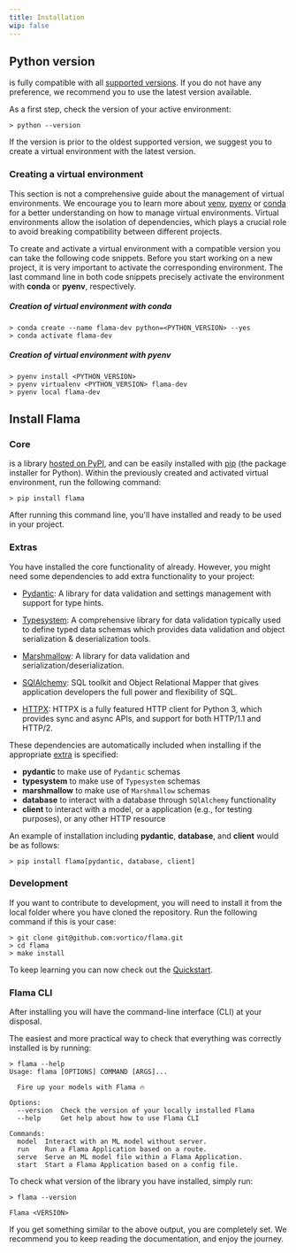 ```yaml
---
title: Installation
wip: false
---
```


## Python version

<FlamaName /> is fully compatible with all <PythonName /> [supported versions](https://devguide.python.org/versions/).
If you do not have any preference, we recommend you to use the latest version available.

As a first step, check the version of your active <PythonName /> environment:

```console
> python --version
```

If the version is prior to the oldest supported version, we suggest you to create a virtual environment with the latest version.

### Creating a virtual environment

This section is not a comprehensive guide about the management of <PythonName /> virtual environments. We encourage you
to learn more about [venv](https://docs.python.org/3/library/venv.html#module-venv),
[pyenv](https://github.com/pyenv/pyenv) or [conda](https://docs.conda.io/en/latest/) for a better understanding on how
to manage virtual environments. Virtual environments allow the isolation of dependencies, which plays a crucial role to
avoid breaking compatibility between different projects.

To create and activate a virtual environment with a compatible <PythonName /> version you can take the following code
snippets. Before you start working on a new project, it is very important to activate the corresponding environment. The
last command line in both code snippets precisely activate the environment with **conda** or **pyenv**, respectively.

##### Creation of virtual environment with conda

```console
> conda create --name flama-dev python=<PYTHON_VERSION> --yes
> conda activate flama-dev
```

##### Creation of virtual environment with pyenv

```console
> pyenv install <PYTHON_VERSION>
> pyenv virtualenv <PYTHON_VERSION> flama-dev
> pyenv local flama-dev
```

## Install Flama

### Core

<FlamaName /> is a <PythonName /> library [hosted on PyPI](https://pypi.org/project/flama/), and can be easily installed
with [pip](https://pip.pypa.io/en/stable/) (the package installer for Python). Within the previously created and
activated virtual environment, run the following command:

```console
> pip install flama
```

After running this command line, you'll have <FlamaName /> installed and ready to be used in your project.

### Extras

You have installed the core functionality of <FlamaName /> already. However, you might need some dependencies to
add extra functionality to your project:

- [Pydantic](https://docs.pydantic.dev/): A library for data validation and settings management with
  support for type hints.

- [Typesystem](https://www.encode.io/typesystem/): A comprehensive library for data validation typically used to define
  typed data schemas which provides data validation and object serialization & deserialization tools.

- [Marshmallow](https://marshmallow.readthedocs.io/en/stable/quickstart.html#): A library for data validation and
  serialization/deserialization.

- [SQlAlchemy](https://www.sqlalchemy.org/): SQL toolkit and Object Relational Mapper that gives application developers
  the full power and flexibility of SQL.

- [HTTPX](https://www.python-httpx.org/): HTTPX is a fully featured HTTP client for Python 3, which provides sync and async APIs, and support for both HTTP/1.1 and HTTP/2.

These dependencies are automatically included when installing <FlamaName /> if the appropriate [extra](https://packaging.python.org/en/latest/tutorials/installing-packages/#installing-extras)
is specified:

- **pydantic** to make use of `Pydantic` schemas
- **typesystem** to make use of `Typesystem` schemas
- **marshmallow** to make use of `Marshmallow` schemas
- **database** to interact with a database through `SQlAlchemy` functionality
- **client** to interact with a <FlamaName /> model, or a <FlamaName /> application (e.g., for testing purposes), or any other HTTP resource

An example of installation including **pydantic**, **database**, and **client** would be as follows:

```console
> pip install flama[pydantic, database, client]
```

### Development

If you want to contribute to <FlamaName /> development, you will need to install it from the local folder where you have
cloned the repository. Run the following command if this is your case:

```console
> git clone git@github.com:vortico/flama.git
> cd flama
> make install
```

To keep learning you can now check out the [Quickstart](/docs/getting-started/quickstart/).

### Flama CLI

After installing <FlamaName /> you will have the <FlamaName /> command-line interface (CLI) at your disposal.

The easiest and more practical way to check that everything was correctly installed is by running:

```console
> flama --help
Usage: flama [OPTIONS] COMMAND [ARGS]...

  Fire up your models with Flama 🔥

Options:
  --version  Check the version of your locally installed Flama
  --help     Get help about how to use Flama CLI

Commands:
  model  Interact with an ML model without server.
  run    Run a Flama Application based on a route.
  serve  Serve an ML model file within a Flama Application.
  start  Start a Flama Application based on a config file.
```

To check what version of the library you have installed, simply run:

```console
> flama --version

Flama <VERSION>
```

If you get something similar to the above output, you are completely set. We recommend you to keep reading the
documentation, and enjoy the journey.
